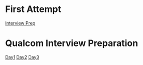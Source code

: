 = First Attempt =
[[first_interview_prep|Interview Prep]]

= Qualcom Interview Preparation =
[[Day1]]
[[Day2]]
[[Day3]]


